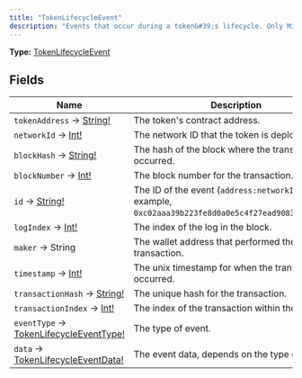 ```yaml
---
title: "TokenLifecycleEvent"
description: "Events that occur during a token&#39;s lifecycle. Only Mint and Burn events right now."
---
```


**Type:** [TokenLifecycleEvent](/api-reference/types/tokenlifecycleevent)

## Fields

| Name | Description |
|------|-------------|
| `tokenAddress` → [String!](/api-reference/types/string) | The token&#39;s contract address. |
| `networkId` → [Int!](/api-reference/types/int) | The network ID that the token is deployed on. |
| `blockHash` → [String!](/api-reference/types/string) | The hash of the block where the transaction occurred. |
| `blockNumber` → [Int!](/api-reference/types/int) | The block number for the transaction. |
| `id` → [String!](/api-reference/types/string) | The ID of the event (`address:networkId`). For example, `0xc02aaa39b223fe8d0a0e5c4f27ead9083c756cc2:1`. |
| `logIndex` → [Int!](/api-reference/types/int) | The index of the log in the block. |
| `maker` → String | The wallet address that performed the transaction. |
| `timestamp` → [Int!](/api-reference/types/int) | The unix timestamp for when the transaction occurred. |
| `transactionHash` → [String!](/api-reference/types/string) | The unique hash for the transaction. |
| `transactionIndex` → [Int!](/api-reference/types/int) | The index of the transaction within the block. |
| `eventType` → [TokenLifecycleEventType!](/api-reference/types/tokenlifecycleeventtype) | The type of event. |
| `data` → [TokenLifecycleEventData!](/api-reference/types/tokenlifecycleeventdata) | The event data, depends on the type of event |

